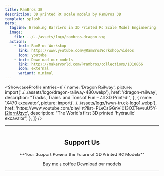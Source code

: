 ```yaml
---
title: RamBros 3D
description: 3D printed RC scale models by RamBros 3D
template: splash
hero:
  tagline: Breaking Barriers in 3D Printed RC Scale Model Engineering
  image:
    file: ../../assets/logo/rambros-dragon.svg
  actions:
    - text: RamBros Workshop
      link: https://www.youtube.com/@RamBrosWorkshop/videos
      icon: youtube
    - text: Download our models
      link: https://makerworld.com/@rambros/collections/1010866
      icon: external
      variant: minimal
---
```



<ShowcaseProfile
  entries={[
    {
      name: 'Dragon Railway',
      picture: import('../../assets/logo/dragon-railway-480.webp'),
      href: '/dragon-railway',
      description:
        "Tracks, Trains, and Tons of Fun – All 3D Printed!",
    },
    {
      name: 'X470 excavator',
      picture: import('../../assets/logo/twyn-truck-logo1.webp'),
      href: 'https://www.youtube.com/playlist?list=PLeCsGGnViC13OZTevuuU5Y-j2iqrnUqyc',
      description:
        "The World's first 3D printed 'hydraulic' excavator",
    },
  ]}
/>

---

<script data-name="BMC-Widget" data-cfasync="false" src="https://cdnjs.buymeacoffee.com/1.0.0/widget.prod.min.js" data-id="rambros" data-description="Support me on Buy me a coffee!" data-message="Support Us" data-color="#ff8409" data-position="Right" data-x_margin="18" data-y_margin="18"></script>

<section class="homepage-section">
	<div class="container" style="justify-content: center; display: flex">
		<div class="content" style="text-align: center">
			<h1>Support Us</h1>
			<p>
				**Your Support Powers the Future of 3D Printed RC Models**
			</p>
			<div class="actions" style="justify-content: center">
				<LinkButton href="https://buymeacoffee.com/rambros" class="action action-secondary">
					<Icon name="heart" />
					<span>Buy me a coffee</span>
				</LinkButton>
				<LinkButton href="https://makerworld.com/en/@rambros" class="action action-outline">
					<Icon name="starlight" />
					<span>Download our models</span>
				</LinkButton>
			</div>
		</div>
	</div>
</section>

---